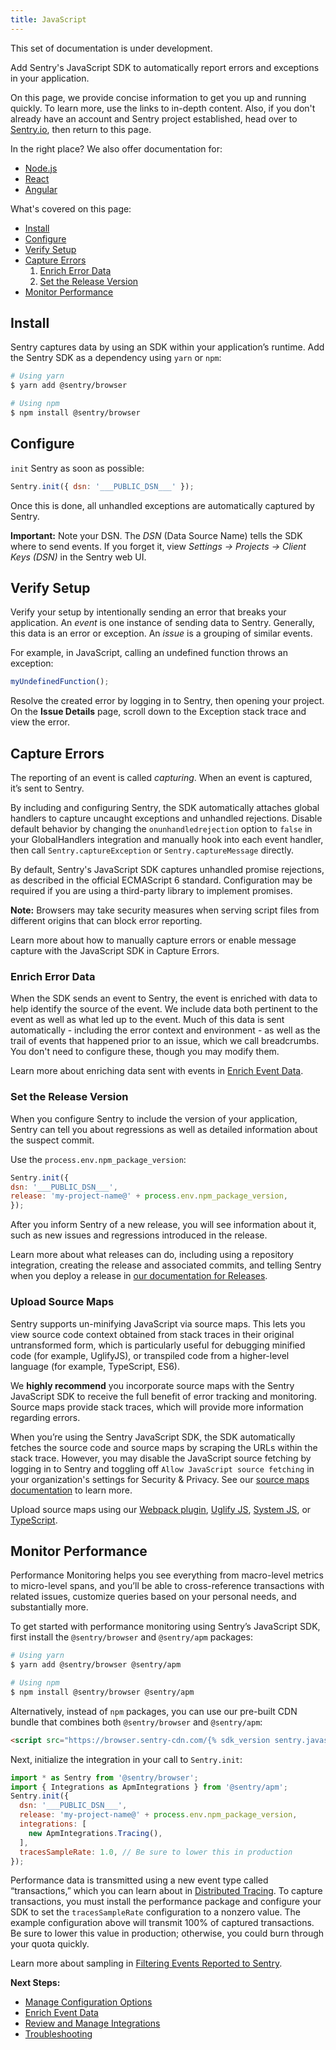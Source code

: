 ```yaml
---
title: JavaScript
---
```


<Alert title="Note" level="warning">
This set of documentation is under development.
</Alert>

Add Sentry's JavaScript SDK to automatically report errors and exceptions in your application. 

On this page, we provide concise information to get you up and running quickly. To learn more, use the links to in-depth content. Also, if you don't already have an account and Sentry project established, head over to [Sentry.io](https://sentry.io/signup/), then return to this page.

In the right place? We also offer documentation for:

- [Node.js](/platforms/node/)
- [React](/platforms/javascript/react/)
- [Angular](/platforms/javascript/angular/)

What's covered on this page:

- [Install](#install)
- [Configure](#configure)
- [Verify Setup](#verify-setup)
- [Capture Errors](#capture-errors)
    1. [Enrich Error Data](#enrich-error-data) 
    2. [Set the Release Version](#set-the-release-version)
- [Monitor Performance](#monitor-performance)

## Install

Sentry captures data by using an SDK within your application’s runtime. Add the Sentry SDK as a dependency using `yarn` or `npm`:

```bash
# Using yarn
$ yarn add @sentry/browser

# Using npm
$ npm install @sentry/browser
```

## Configure

`init` Sentry as soon as possible:

```JavaScript
Sentry.init({ dsn: '___PUBLIC_DSN___' });
```

Once this is done, all unhandled exceptions are automatically captured by Sentry.

**Important:** Note your DSN. The *DSN* (Data Source Name) tells the SDK where to send events. If you forget it, view *Settings -> Projects -> Client Keys (DSN)* in the Sentry web UI.

## Verify Setup

Verify your setup by intentionally sending an error that breaks your application. An *event* is one instance of sending data to Sentry. Generally, this data is an error or exception. An *issue* is a grouping of similar events.

For example, in JavaScript, calling an undefined function throws an exception:

```JavaScript
myUndefinedFunction();
```

Resolve the created error by logging in to Sentry, then opening your project. On the **Issue Details** page, scroll down to the Exception stack trace and view the error.

## Capture Errors

The reporting of an event is called *capturing*. When an event is captured, it’s sent to Sentry.

By including and configuring Sentry, the SDK automatically attaches global handlers to capture uncaught exceptions and unhandled rejections. Disable default behavior by changing the `onunhandledrejection` option to `false` in your GlobalHandlers integration and manually hook into each event handler, then call `Sentry.captureException` or `Sentry.captureMessage` directly.

By default, Sentry's JavaScript SDK captures unhandled promise rejections, as described in the official ECMAScript 6 standard. Configuration may be required if you are using a third-party library to implement promises.

**Note:** Browsers may take security measures when serving script files from different origins that can block error reporting.

Learn more about how to manually capture errors or enable message capture with the JavaScript SDK in Capture Errors.

### Enrich Error Data

When the SDK sends an event to Sentry, the event is enriched with data to help identify the source of the event. We include data both pertinent to the event as well as what led up to the event. Much of this data is sent automatically - including the error context and environment - as well as the trail of events that happened prior to an issue, which we call breadcrumbs. You don't need to configure these, though you may modify them. 

Learn more about enriching data sent with events in [Enrich Event Data](/sdks/javascript/errors/intro/).

### Set the Release Version

When you configure Sentry to include the version of your application, Sentry can tell you about regressions as well as detailed information about the suspect commit. 

Use the `process.env.npm_package_version`:

```JavaScript
Sentry.init({ 
dsn: '___PUBLIC_DSN___',
release: 'my-project-name@' + process.env.npm_package_version,
});
```

After you inform Sentry of a new release, you will see information about it, such as new issues and regressions introduced in the release.

Learn more about what releases can do, including using a repository integration, creating the release and associated commits, and telling Sentry when you deploy a release in [our documentation for Releases](/workflow/releases/).

### Upload Source Maps

Sentry supports un-minifying JavaScript via source maps. This lets you view source code context obtained from stack traces in their original untransformed form, which is particularly useful for debugging minified code (for example, UglifyJS), or transpiled code from a higher-level language (for example, TypeScript, ES6). 

We **highly recommend** you incorporate source maps with the Sentry JavaScript SDK to receive the full benefit of error tracking and monitoring. Source maps provide stack traces, which will provide more information regarding errors. 

When you’re using the Sentry JavaScript SDK, the SDK automatically fetches the source code and source maps by scraping the URLs within the stack trace. However, you may disable the JavaScript source fetching by logging in to Sentry and toggling off `Allow JavaScript source fetching` in your organization's settings for Security & Privacy. See our [source maps documentation](/platforms/javascript/sourcemaps) to learn more.

Upload source maps using our [Webpack plugin](/platforms/javascript/sourcemaps/#webpack), [Uglify JS](/platforms/javascript/sourcemaps/#uglifyjs), [System JS](/platforms/javascript/sourcemaps/#systemjs), or [TypeScript](/platforms/javascript/sourcemaps/#typescript).

## Monitor Performance

Performance Monitoring helps you see everything from macro-level metrics to micro-level spans, and you’ll be able to cross-reference transactions with related issues, customize queries based on your personal needs, and substantially more.

To get started with performance monitoring using Sentry’s JavaScript SDK, first install the `@sentry/browser` and `@sentry/apm` packages:

```bash
# Using yarn
$ yarn add @sentry/browser @sentry/apm

# Using npm
$ npm install @sentry/browser @sentry/apm
```

Alternatively, instead of `npm` packages, you can use our pre-built CDN bundle that combines both `@sentry/browser` and `@sentry/apm`:

```html
<script src="https://browser.sentry-cdn.com/{% sdk_version sentry.javascript.browser %}/bundle.apm.min.js" integrity="{% sdk_cdn_checksum sentry.javascript.browser latest bundle.min.js %}" crossorigin="anonymous"></script>
```

Next, initialize the integration in your call to `Sentry.init`:

```javascript
import * as Sentry from '@sentry/browser';
import { Integrations as ApmIntegrations } from '@sentry/apm';
Sentry.init({
  dsn: '___PUBLIC_DSN___',
  release: 'my-project-name@' + process.env.npm_package_version,
  integrations: [
    new ApmIntegrations.Tracing(),
  ],
  tracesSampleRate: 1.0, // Be sure to lower this in production
});
```

Performance data is transmitted using a new event type called “transactions,” which you can learn about in [Distributed Tracing](/performance-monitoring/distributed-tracing). To capture transactions, you must install the performance package and configure your SDK to set the `tracesSampleRate` configuration to a nonzero value. The example configuration above will transmit 100% of captured transactions. Be sure to lower this value in production; otherwise, you could burn through your quota quickly.

Learn more about sampling in [Filtering Events Reported to Sentry](/sdks/javascript/config/filter).

**Next Steps:**

 - [Manage Configuration Options](/sdks/javascript/config/intro)
 - [Enrich Event Data](/sdks/javascript/errors/intro)
 - [Review and Manage Integrations](/sdks/javascript/integrations/intro)
 - [Troubleshooting](/sdks/javascript/troubleshooting/troubleshooting)